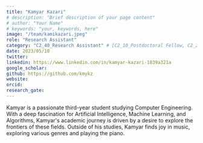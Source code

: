 ```yaml
---
title: "Kamyar Kazari"
# description: "Brief description of your page content"
# author: "Your Name"
# keywords: "your, keywords, here"
image: "/team/kamikazari.jpeg"
role: "Research Assistant"
category: "C2_40_Research Assistant" # [C2_10_Postdoctoral Fellow, C2_20_PhD Student, C2_30_MSc Student, C2_50_Intern, C2_40_Research Assistant, C2_60_Summer Student]
date: 2023/05/10
twitter:
linkedin: https://www.linkedin.com/in/kamyar-kazari-1839a321a
google_scholar: 
github: https://github.com/kmykz
website: 
orcid: 
research_gate:
---
```


Kamyar is a passionate third-year student studying Computer Engineering. With a deep fascination for Artificial Intelligence, Machine Learning, and Algorithms, Kamyar's academic journey is driven by a desire to explore the frontiers of these fields. Outside of his studies, Kamyar finds joy in music, exploring various genres and playing the piano.